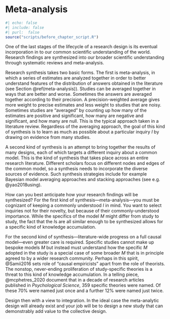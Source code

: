 # Meta-analysis {.unnumbered}


```r
#| echo: false
#| include: false
#| purl:  false
source("scripts/before_chapter_script.R")
```

One of the last stages of the lifecycle of a research design is its eventual incorporation in to our common scientific understanding of the world. Research findings are synthesized into our broader scientific understanding through systematic reviews and meta-analysis. 

Research synthesis takes two basic forms. The first is meta-analysis, in which a series of estimates are analyzed together in order to better understand features of the distribution of answers obtained in the literature (see Section \@ref(meta-analysis)). Studies can be averaged together in ways that are better and worse. Sometimes the answers are averaged together according to their precision. A precision-weighted average gives more weight to precise estimates and less weight to studies that are noisy. Sometimes studies are "averaged" by counting up how many of the estimates are positive and significant, how many are negative and significant, and how many are null. This is the typical approach taken in a literature review. Regardless of the averaging approach, the goal of this kind of synthesis is to learn as much as possible about a particular inquiry *I* by drawing on evidence from many studies.

A second kind of synthesis is an attempt to bring together the results of many designs, each of which targets a different inquiry about a common model. This is the kind of synthesis that takes place across an entire research literature. Different scholars focus on different nodes and edges of the common model, so a synthesis needs to incorporate the diverse sources of evidence. Such synthesis strategies include for example Bayesian model averaging approaches and stacking approaches (see e.g. @yao2018using). 

How can you best anticipate how your research findings will be synthesized? For the first kind of synthesis---meta-analysis---you must be cognizant of keeping a commonly understood *I* in mind. You want to select inquiries not for their novelty, but because of their commonly-understood importance. While the specifics of the model *M* might differ from study to study, the fact that the *I*s are all similar enough to be synthesized allows for a specific kind of knowledge accumulation.

For the second kind of synthesis---literature-wide progress on a full causal model---even greater care is required. Specific studies cannot make up bespoke models *M* but instead must understand how the specific *M* adopted in the study is a special case of some broader *M* that is in principle agreed to by a wider research community. Perhaps in this spirit, @Samii2016 sets role of "causal empiricists" apart from the role of theorists. The nonstop, never-ending proliferation of study-specific theories is a threat to this kind of knowledge accumulation. In a telling piece, @mcphetres_2020 document that in a decade of research articles published in *Psychological Science*, 359 specific theories were named. Of these 70% were named just once and a further 12% were named just twice.

Design then with a view to integration. In the ideal case the meta-analytic design will already exist and your job will be to design a new study that can demonstrably add value to the collective design.

